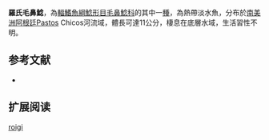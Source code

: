 {{Speciesbox
| name = 羅氏毛鼻鯰
| image = 
| image_width = 
| status = NE
| status_system = IUCN3.1
| genus = Trichomycterus
| species = roigi
| authority = Arratia & Menu-Marque, 1984
| synonyms =  
}}

'''羅氏毛鼻鯰'''，為[[輻鰭魚綱|輻鰭魚綱]][[鯰形目|鯰形目]][[毛鼻鯰科|毛鼻鯰科]]的其中一[[種|種]]，為熱帶淡水魚，分布於[[南美洲|南美洲]][[阿根廷|阿根廷]]Pastos Chicos河流域，體長可達11公分，棲息在底層水域，生活習性不明。

==参考文献==
*{{FishBase_species|genus=Trichomycterus|species|roigi|year=2014|month=11}}

== 扩展阅读 ==
{{refbegin}}
{{wikispecies-inline|Trichomycterus roigi|羅氏毛鼻鯰}}
{{refend}}
{{Taxonbar|from=Q531123}}

[[Category:毛鼻鯰属|roigi]]


{{鯰形目小作品}}